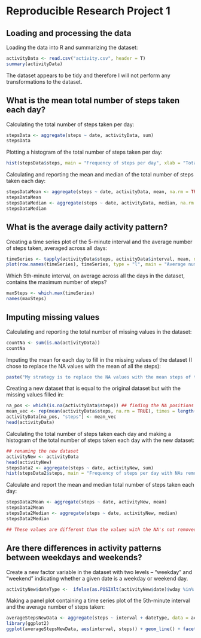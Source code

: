 Reproducible Research Project 1 
===============================

## Loading and processing the data 

Loading the data into R and summarizing the dataset: 

```r
activityData <- read.csv("activity.csv", header = T)
summary(activityData)
```

The dataset appears to be tidy and therefore I will not perform any transformations to the dataset.

## What is the mean total number of steps taken each day? 

Calculating the total number of steps taken per day: 

```r
stepsData <- aggregate(steps ~ date, activityData, sum)
stepsData
```

Plotting a histogram of the total number of steps taken per day: 

```r
hist(stepsData$steps, main = "Frequency of steps per day", xlab = "Total number of Steps", ylab = "Frequency", col = "green")
```

Calculating and reporting the mean and median of the total number of steps taken each day: 

```r
stepsDataMean <- aggregate(steps ~ date, activityData, mean, na.rm = TRUE)
stepsDataMean
stepsDataMedian <- aggregate(steps ~ date, activityData, median, na.rm = TRUE)
stepsDataMedian
```

## What is the average daily activity pattern? 

Creating a time series plot of the 5-minute interval and the average number of steps taken, averaged across all days: 

```r
timeSeries <- tapply(activityData$steps, activityData$interval, mean, na.rm = TRUE)
plot(row.names(timeSeries), timeSeries, type = "l", main = "Average number of steps taken", xlab = "5 minute Interval", ylab = "Average across all days", col = "green")
```

Which 5th-minute interval, on average across all the days in the dataset, contains the maximum number of steps? 

```r
maxSteps <- which.max(timeSeries)
names(maxSteps)
```

## Imputing missing values 

Calculating and reporting the total number of missing values in the dataset: 

```r
countNa <- sum(is.na(activityData))
countNa
```

Imputing the mean for each day to fill in the missing values of the dataset (I chose to replace the NA values with the mean of all the steps): 

```r
paste("My strategy is to replace the NA values with the mean steps of the entire dataset") 
```

Creating a new dataset that is equal to the original dataset but with the missing values filled in: 

```r
na_pos <- which(is.na(activityData$steps)) ## finding the NA positions
mean_vec <- rep(mean(activityData$steps, na.rm = TRUE), times = length(na_pos)) ##creating a vector of means 
activityData[na_pos, "steps"] <- mean_vec
head(activityData)
```

Calculating the total number of steps taken each day and making a histogram of the total number of steps taken each day with the new dataset: 

```r
## renaming the new dataset 
activityNew <- activityData 
head(activityNew)
stepsData2 <- aggregate(steps ~ date, activityNew, sum)
hist(stepsData2$steps, main = "Frequency of steps per day with NAs removed", xlab = "Total number of Steps", ylab = "Frequency", col = "green")
```

Calculate and report the mean and median total number of steps taken each day: 

```r
stepsData2Mean <- aggregate(steps ~ date, activityNew, mean)
stepsData2Mean
stepsData2Median <- aggregate(steps ~ date, activityNew, median)
stepsData2Median

## These values are different than the values with the NA's not removed. The impact of imputing missing data on the estimates is that mean and median values change for each day. 

```

## Are there differences in activity patterns between weekdays and weekends? 

Create a new factor variable in the dataset with two levels – “weekday” and “weekend” indicating whether a given date is a weekday or weekend day.

```r
activityNew$dateType <-  ifelse(as.POSIXlt(activityNew$date)$wday %in% c(0,6), 'weekend', 'weekday')
```

Making a panel plot containing a time series plot of the 5th-minute interval and the average number of steps taken: 

```r
averageStepsNewData <- aggregate(steps ~ interval + dateType, data = activityNew, mean)
library(ggplot2)
ggplot(averageStepsNewData, aes(interval, steps)) + geom_line() + facet_grid(dateType ~.) + xlab("5th-minute interval") + ylab("Average number of steps")
```

